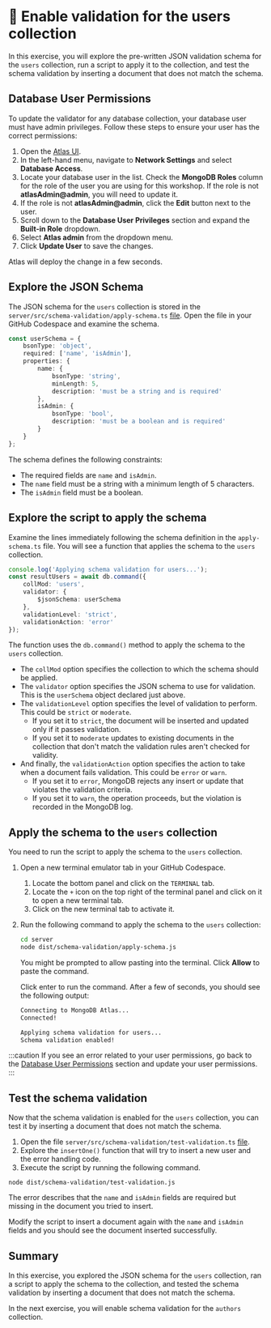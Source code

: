 #  👐 Enable validation for the users collection

In this exercise, you will explore the pre-written JSON validation schema for the `users` collection, run a script to apply it to the collection, and test the schema validation by inserting a document that does not match the schema.

## Database User Permissions

To update the validator for any database collection, your database user must have admin privileges. Follow these steps to ensure your user has the correct permissions:

1. Open the [Atlas UI](https://cloud.mongodb.com?utm_campaign=devrel&utm_source=workshop&utm_medium=cta&utm_content=developer.day&utm_term=project.phoenix).
2. In the left-hand menu, navigate to **Network Settings** and select **Database Access**.
3. Locate your database user in the list. Check the **MongoDB Roles** column for the role of the user you are using for this workshop. If the role is not **atlasAdmin@admin**, you will need to update it.
4. If the role is not **atlasAdmin@admin**, click the **Edit** button next to the user.
5. Scroll down to the **Database User Privileges** section and expand the **Built-in Role** dropdown.
6. Select **Atlas admin** from the dropdown menu.
7. Click **Update User** to save the changes.

Atlas will deploy the change in a few seconds.


## Explore the JSON Schema

The JSON schema for the `users` collection is stored in the `server/src/schema-validation/apply-schema.ts` [file](https://github.com/mongodb-developer/library-management-system/blob/main/server/src/schema-validation/apply-schema.ts). Open the file in your GitHub Codespace and examine the schema.

```ts
const userSchema = {
    bsonType: 'object',
    required: ['name', 'isAdmin'],
    properties: {
        name: {
            bsonType: 'string',
            minLength: 5,
            description: 'must be a string and is required'
        },
        isAdmin: {
            bsonType: 'bool',
            description: 'must be a boolean and is required'
        }
    }
};
```

The schema defines the following constraints:
- The required fields are `name` and `isAdmin`.
- The `name` field must be a string with a minimum length of 5 characters.
- The `isAdmin` field must be a boolean.

## Explore the script to apply the schema

Examine the lines immediately following the schema definition in the `apply-schema.ts` file. You will see a function that applies the schema to the `users` collection.

```ts
console.log('Applying schema validation for users...');
const resultUsers = await db.command({
    collMod: 'users',
    validator: {
        $jsonSchema: userSchema
    },
    validationLevel: 'strict',
    validationAction: 'error'
});
```

The function uses the `db.command()` method to apply the schema to the `users` collection.
- The `collMod` option specifies the collection to which the schema should be applied.
- The `validator` option specifies the JSON schema to use for validation. This is the `userSchema` object declared just above.
- The `validationLevel` option specifies the level of validation to perform. This could be `strict` or `moderate`.
    - If you set it to `strict`, the document will be inserted and updated only if it passes validation.
    - If you set it to `moderate` updates to existing documents in the collection that don't match the validation rules aren't checked for validity.
- And finally, the `validationAction` option specifies the action to take when a document fails validation. This could be `error` or `warn`.
    - If you set it to `error`, MongoDB rejects any insert or update that violates the validation criteria.
    - If you set it to `warn`, the operation proceeds, but the violation is recorded in the MongoDB log.

## Apply the schema to the `users` collection

You need to run the script to apply the schema to the `users` collection.

1. Open a new terminal emulator tab in your GitHub Codespace. 
    1. Locate the bottom panel and click on the `TERMINAL` tab.
    1. Locate the `+` icon on the top right of the terminal panel and click on it to open a new terminal tab.
    1. Click on the new terminal tab to activate it.

1. Run the following command to apply the schema to the `users` collection:

    ```sh
    cd server
    node dist/schema-validation/apply-schema.js 

    ```

    You might be prompted to allow pasting into the terminal. Click **Allow** to paste the command.

    Click enter to run the command. After a few of seconds, you should see the following output:

    ```sh
    Connecting to MongoDB Atlas...
    Connected!

    Applying schema validation for users...
    Schema validation enabled!
    ```

:::caution
If you see an error related to your user permissions, go back to the [Database User Permissions](#database-user-permissions) section and update your user permissions.
:::

## Test the schema validation

Now that the schema validation is enabled for the `users` collection, you can test it by inserting a document that does not match the schema.

1. Open the file `server/src/schema-validation/test-validation.ts` [file](https://github.com/mongodb-developer/library-management-system/blob/main/server/src/schema-validation/test-validation.ts).
2. Explore the `insertOne()` function that will try to insert a new user and the error handling code.
3. Execute the script by running the following command.

  ```node
  node dist/schema-validation/test-validation.js
  ```

The error describes that the `name` and `isAdmin` fields are required but missing in the document you tried to insert.

Modify the script to insert a document again with the `name` and `isAdmin` fields and you should see the document inserted successfully.

## Summary

In this exercise, you explored the JSON schema for the `users` collection, ran a script to apply the schema to the collection, and tested the schema validation by inserting a document that does not match the schema.

In the next exercise, you will enable schema validation for the `authors` collection.
